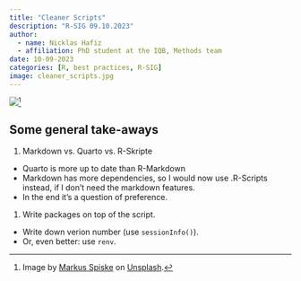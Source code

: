 ```yaml
---
title: "Cleaner Scripts"
description: "R-SIG 09.10.2023"
author: 
  - name: Nicklas Hafiz
  - affiliation: PhD student at the IQB, Methods team
date: 10-09-2023
categories: [R, best practices, R-SIG]
image: cleaner_scripts.jpg
---
```


![](cleaner_scripts.jpg)[^1]

[^1]: Image by [Markus Spiske](https://unsplash.com/de/@markusspiske?utm_content=creditCopyText&utm_medium=referral&utm_source=unsplash) on [Unsplash](https://unsplash.com/de/fotos/nahaufnahme-des-eingeschalteten-computermonitors-4T5MTKMrjZg).


## Some general take-aways

1.  Markdown vs. Quarto vs. R-Skripte

-   Quarto is more up to date than R-Markdown
-   Markdown has more dependencies, so I would now use .R-Scripts instead, if I don't need the markdown features.
-   In the end it's a question of preference.

1.  Write packages on top of the script.

-   Write down verion number (use `sessionInfo()`).
-   Or, even better: use `renv`.
